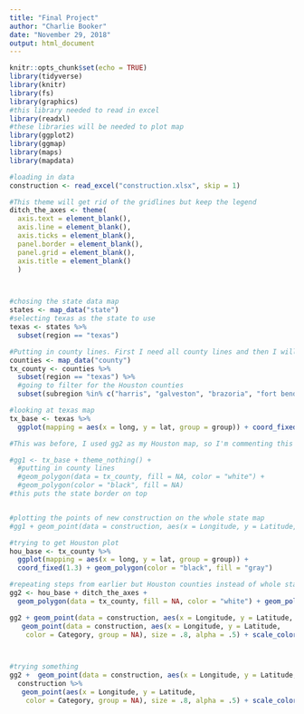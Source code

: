 ```yaml
---
title: "Final Project"
author: "Charlie Booker"
date: "November 29, 2018"
output: html_document
---
```


```r
knitr::opts_chunk$set(echo = TRUE)
library(tidyverse)
library(knitr)
library(fs)
library(graphics)
#this library needed to read in excel
library(readxl)
#these libraries will be needed to plot map
library(ggplot2)
library(ggmap)
library(maps)
library(mapdata)
```

```r
#loading in data
construction <- read_excel("construction.xlsx", skip = 1)
```

```r
#This theme will get rid of the gridlines but keep the legend
ditch_the_axes <- theme(
  axis.text = element_blank(),
  axis.line = element_blank(),
  axis.ticks = element_blank(),
  panel.border = element_blank(),
  panel.grid = element_blank(),
  axis.title = element_blank()
  )



#chosing the state data map
states <- map_data("state")
#selecting texas as the state to use
texas <- states %>%
  subset(region == "texas")

#Putting in county lines. First I need all county lines and then I will subset for Texas to get Texas county lines
counties <- map_data("county")
tx_county <- counties %>%
  subset(region == "texas") %>%
  #going to filter for the Houston counties
  subset(subregion %in% c("harris", "galveston", "brazoria", "fort bend", "waller", "montgomery", "chambers"))

#looking at texas map
tx_base <- texas %>%
  ggplot(mapping = aes(x = long, y = lat, group = group)) + coord_fixed(1.3) + geom_polygon(color = "black", fill = "gray")

#This was before, I used gg2 as my Houston map, so I'm commenting this out

#gg1 <- tx_base + theme_nothing() +
  #putting in county lines
  #geom_polygon(data = tx_county, fill = NA, color = "white") + 
  #geom_polygon(color = "black", fill = NA)
#this puts the state border on top


#plotting the points of new construction on the whole state map
#gg1 + geom_point(data = construction, aes(x = Longitude, y = Latitude, group = NA), color = "yellow", size = 1)

#trying to get Houston plot
hou_base <- tx_county %>%
  ggplot(mapping = aes(x = long, y = lat, group = group)) + 
  coord_fixed(1.3) + geom_polygon(color = "black", fill = "gray")

#repeating steps from earlier but Houston counties instead of whole state of Texas. Trying to get Houston plot continued
gg2 <- hou_base + ditch_the_axes + 
  geom_polygon(data = tx_county, fill = NA, color = "white") + geom_polygon(color = "black", fill = NA)

gg2 + geom_point(data = construction, aes(x = Longitude, y = Latitude, group = NA), color = "black", size = 1, alpha = .5) +
   geom_point(data = construction, aes(x = Longitude, y = Latitude, 
    color = Category, group = NA), size = .8, alpha = .5) + scale_color_manual(values = c("red", "blue", "yellow"))



#trying something
gg2 +  geom_point(data = construction, aes(x = Longitude, y = Latitude, group = NA), color = "black", size = 1, alpha = .5) +
  construction %>%
   geom_point(aes(x = Longitude, y = Latitude, 
    color = Category, group = NA), size = .8, alpha = .5) + scale_color_manual(values = c("red", "blue", "yellow"))
```



